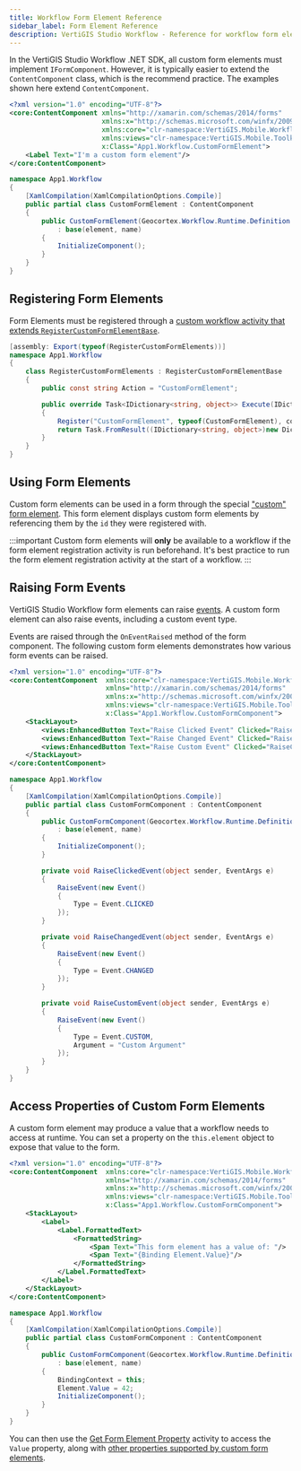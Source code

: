 ```yaml
---
title: Workflow Form Element Reference
sidebar_label: Form Element Reference
description: VertiGIS Studio Workflow - Reference for workflow form elements for web applications
---
```


In the VertiGIS Studio Workflow .NET SDK, all custom form elements must implement `IFormComponent`. However, it is typically easier to extend the `ContentComponent` class, which is the recommend practice. The examples shown here extend `ContentComponent`.

```xml title="App1/App1/workflow/CustomFormElement.xaml"
<?xml version="1.0" encoding="UTF-8"?>
<core:ContentComponent xmlns="http://xamarin.com/schemas/2014/forms"
                       xmlns:x="http://schemas.microsoft.com/winfx/2009/xaml"
                       xmlns:core="clr-namespace:VertiGIS.Mobile.Workflow.Core;assembly=VertiGIS.Mobile.Workflow"
                       xmlns:views="clr-namespace:VertiGIS.Mobile.Toolkit.Views;assembly=VertiGIS.Mobile.Toolkit"
                       x:Class="App1.Workflow.CustomFormElement">
    <Label Text="I'm a custom form element"/>
</core:ContentComponent>
```

```cs title="App1/App1/workflow/CustomFormElement.xaml.cs"
namespace App1.Workflow
{
    [XamlCompilation(XamlCompilationOptions.Compile)]
    public partial class CustomFormElement : ContentComponent
    {
        public CustomFormElement(Geocortex.Workflow.Runtime.Definition.Forms.Element element, string name)
            : base(element, name)
        {
            InitializeComponent();
        }
    }
}
```

## Registering Form Elements

Form Elements must be registered through a [custom workflow activity that extends `RegisterCustomFormElementBase`](sdk-mobile-activity-reference.mdx#registering-activities).

```cs title="App1/App1/workflow/RegisterComponent.cs"
[assembly: Export(typeof(RegisterCustomFormElements))]
namespace App1.Workflow
{
    class RegisterCustomFormElements : RegisterCustomFormElementBase
    {
        public const string Action = "CustomFormElement";

        public override Task<IDictionary<string, object>> Execute(IDictionary<string, object> inputs, IActivityContext context)
        {
            Register("CustomFormElement", typeof(CustomFormElement), context);
            return Task.FromResult((IDictionary<string, object>)new Dictionary<string, object>());
        }
    }
}
```

## Using Form Elements

Custom form elements can be used in a form through the special ["custom" form element](https://docs.geocortex.com/workflow/latest/help/Default.htm#wf5/help/form-elements/custom.htm#Custom_Form_Elements%3FTocPath%3DForms%7CForm%2520Element%2520Reference%7CCustom%2520Form%2520Elements%7C_____0). This form element displays custom form elements by referencing them by the `id` they were registered with.

:::important
Custom form elements will **only** be available to a workflow if the form element registration activity is run beforehand. It's best practice to run the form element registration activity at the start of a workflow.
:::

## Raising Form Events

VertiGIS Studio Workflow form elements can raise [events](https://docs.geocortex.com/workflow/latest/help/Default.htm#wf5/help/forms.htm#Events%3FTocPath%3DForms%7COverview%2520of%2520Forms%7CEvents%7C_____0). A custom form element can also raise events, including a custom event type.

Events are raised through the `OnEventRaised` method of the form component. The following custom form elements demonstrates how various form events can be raised.

```xml title="App1/App1/workflow/CustomFormComponent.xaml"
<?xml version="1.0" encoding="UTF-8"?>
<core:ContentComponent  xmlns:core="clr-namespace:VertiGIS.Mobile.Workflow.Core;assembly=VertiGIS.Mobile.Workflow"
                        xmlns="http://xamarin.com/schemas/2014/forms"
                        xmlns:x="http://schemas.microsoft.com/winfx/2009/xaml"
                        xmlns:views="clr-namespace:VertiGIS.Mobile.Toolkit.Views;assembly=VertiGIS.Mobile.Toolkit"
                        x:Class="App1.Workflow.CustomFormComponent">
    <StackLayout>
        <views:EnhancedButton Text="Raise Clicked Event" Clicked="RaiseClickedEvent"/>
        <views:EnhancedButton Text="Raise Changed Event" Clicked="RaiseChangedEvent"/>
        <views:EnhancedButton Text="Raise Custom Event" Clicked="RaiseCustomEvent"/>
    </StackLayout>
</core:ContentComponent>
```

```cs title="App1/App1/workflow/CustomFormComponent.xaml.cs"
namespace App1.Workflow
{
    [XamlCompilation(XamlCompilationOptions.Compile)]
    public partial class CustomFormComponent : ContentComponent
    {
        public CustomFormComponent(Geocortex.Workflow.Runtime.Definition.Forms.Element element, string name)
            : base(element, name)
        {
            InitializeComponent();
        }

        private void RaiseClickedEvent(object sender, EventArgs e)
        {
            RaiseEvent(new Event()
            {
                Type = Event.CLICKED
            });
        }

        private void RaiseChangedEvent(object sender, EventArgs e)
        {
            RaiseEvent(new Event()
            {
                Type = Event.CHANGED
            });
        }

        private void RaiseCustomEvent(object sender, EventArgs e)
        {
            RaiseEvent(new Event()
            {
                Type = Event.CUSTOM,
                Argument = "Custom Argument"
            });
        }
    }
}
```

## Access Properties of Custom Form Elements

A custom form element may produce a value that a workflow needs to access at runtime. You can set a property on the `this.element` object to expose that value to the form.

```xml title="App1/App1/workflow/CustomFormComponent.xaml"
<?xml version="1.0" encoding="UTF-8"?>
<core:ContentComponent  xmlns:core="clr-namespace:VertiGIS.Mobile.Workflow.Core;assembly=VertiGIS.Mobile.Workflow"
                        xmlns="http://xamarin.com/schemas/2014/forms"
                        xmlns:x="http://schemas.microsoft.com/winfx/2009/xaml"
                        xmlns:views="clr-namespace:VertiGIS.Mobile.Toolkit.Views;assembly=VertiGIS.Mobile.Toolkit"
                        x:Class="App1.Workflow.CustomFormComponent">
    <StackLayout>
        <Label>
            <Label.FormattedText>
                <FormattedString>
                    <Span Text="This form element has a value of: "/>
                    <Span Text="{Binding Element.Value}"/>
                </FormattedString>
            </Label.FormattedText>
        </Label>
    </StackLayout>
</core:ContentComponent>
```

```cs title="App1/App1/workflow/CustomFormComponent.xaml.cs"
namespace App1.Workflow
{
    [XamlCompilation(XamlCompilationOptions.Compile)]
    public partial class CustomFormComponent : ContentComponent
    {
        public CustomFormComponent(Geocortex.Workflow.Runtime.Definition.Forms.Element element, string name)
            : base(element, name)
        {
            BindingContext = this;
            Element.Value = 42;
            InitializeComponent();
        }
    }
}
```

You can then use the [Get Form Element Property](https://docs.geocortex.com/workflow/latest/help/Default.htm#wf5/help/activities/get-form-element-property.htm) activity to access the `Value` property, along with [other properties supported by custom form elements](https://docs.geocortex.com/workflow/latest/help/Default.htm#wf5/help/form-elements/custom.htm#Custom_Form_Element_Properties%3FTocPath%3DForms%7CForm%2520Element%2520Reference%7CCustom%2520Form%2520Elements%7C_____1).
